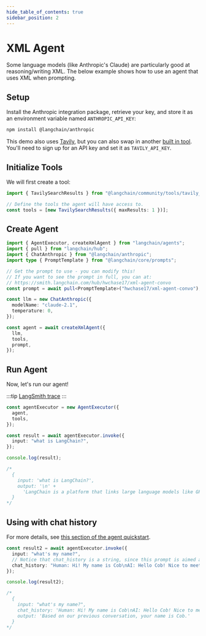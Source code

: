 ```yaml
---
hide_table_of_contents: true
sidebar_position: 2
---
```


# XML Agent

Some language models (like Anthropic's Claude) are particularly good at reasoning/writing XML.
The below example shows how to use an agent that uses XML when prompting.

## Setup

Install the Anthropic integration package, retrieve your key, and store it as an environment variable named `ANTHROPIC_API_KEY`:


<IntegrationInstallTooltip></IntegrationInstallTooltip>

```bash npm2yarn
npm install @langchain/anthropic
```

This demo also uses [Tavily](https://app.tavily.com), but you can also swap in another [built in tool](/docs/integrations/platforms).
You'll need to sign up for an API key and set it as `TAVILY_API_KEY`.

## Initialize Tools

We will first create a tool:

```typescript
import { TavilySearchResults } from "@langchain/community/tools/tavily_search";

// Define the tools the agent will have access to.
const tools = [new TavilySearchResults({ maxResults: 1 })];
```

## Create Agent

```typescript
import { AgentExecutor, createXmlAgent } from "langchain/agents";
import { pull } from "langchain/hub";
import { ChatAnthropic } from "@langchain/anthropic";
import type { PromptTemplate } from "@langchain/core/prompts";

// Get the prompt to use - you can modify this!
// If you want to see the prompt in full, you can at:
// https://smith.langchain.com/hub/hwchase17/xml-agent-convo
const prompt = await pull<PromptTemplate>("hwchase17/xml-agent-convo");

const llm = new ChatAnthropic({
  modelName: "claude-2.1",
  temperature: 0,
});

const agent = await createXmlAgent({
  llm,
  tools,
  prompt,
});
```

## Run Agent

Now, let's run our agent!

:::tip
[LangSmith trace](https://smith.langchain.com/public/dacd12d2-f952-44fd-9b0a-7b2be88a171d/r)
:::

```ts
const agentExecutor = new AgentExecutor({
  agent,
  tools,
});

const result = await agentExecutor.invoke({
  input: "what is LangChain?",
});

console.log(result);

/*
  {
    input: 'what is LangChain?',
    output: '\n' +
      'LangChain is a platform that links large language models like GPT-3.5 and GPT-4 to external data sources to build natural language processing (NLP) applications. It provides modules and integrations to help create NLP apps more easily across various industries and use cases. Some key capabilities LangChain offers include connecting to LLMs, integrating external data sources, and enabling the development of custom NLP solutions.\n'
  }
*/
```

## Using with chat history

For more details, see [this section of the agent quickstart](/docs/modules/agents/quick_start#adding-in-memory).

```ts
const result2 = await agentExecutor.invoke({
  input: "what's my name?",
  // Notice that chat_history is a string, since this prompt is aimed at LLMs, not chat models
  chat_history: "Human: Hi! My name is Cob\nAI: Hello Cob! Nice to meet you",
});

console.log(result2);

/*
  {
    input: "what's my name?",
    chat_history: 'Human: Hi! My name is Cob\nAI: Hello Cob! Nice to meet you',
    output: 'Based on our previous conversation, your name is Cob.'
  }
*/
```
